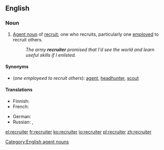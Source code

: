 ==English==

===Noun===
{{en-noun}}

# [[agent noun|Agent noun]] of [[recruit]]; one who recruits, particularly one [[employ]]ed to recruit others.
#: ''The army '''recruiter''' promised that I'd see the world and learn useful skills if I enlisted.''

====Synonyms====
* (''one employeed to recruit others''): [[agent]], [[headhunter]], [[scout]]

====Translations====
{{trans-top|one employed to recruit others}}
* Finnish: {{t|fi|värvääjä}}
* French: {{t|fr|recruteur|m}}
{{trans-mid}}
* German: {{t-|de|Rekrutierer|m}}
* Russian: {{t|ru|вербовщик|m|tr=verbóvščik|sc=Cyrl}}, {{t|ru|рекрутер|m|tr=rekrútɛr|sc=Cyrl}}
{{trans-bottom}}

[[Category:English agent nouns]]

[[el:recruiter]]
[[fr:recruiter]]
[[ko:recruiter]]
[[io:recruiter]]
[[pl:recruiter]]
[[zh:recruiter]]